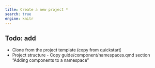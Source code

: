 ```yaml
---
title: Create a new project *
search: true
engine: knitr
---
```




## Todo: add


* Clone from the project template (copy from quickstart)
* Project structure - Copy guide/component/namespaces.qmd section "Adding components to a namespace"
